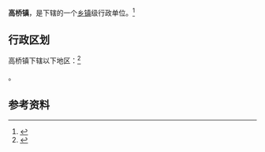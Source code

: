 {{中国乡级行政区|52/03/22/104/000}}

'''高桥镇'''，是{{PRC admin/fullname|52/03/22/104/000|3}}下辖的一个[[乡镇|乡镇]]级行政单位。<ref>{{PRC admin/ref sgc|{{PRC admin/parent|52/03/22/104/000}}}}</ref>

== 行政区划 ==

高桥镇下辖以下地区：<ref>{{PRC admin/ref sgc|52/03/22/104/000}}</ref>

{{PRC admin/children|52/03/22/104/000}}。

== 参考资料 ==

{{reflist}}

{{行政区划小作品}}
{{PRC admin/navcat|52/03/22/104/000}}